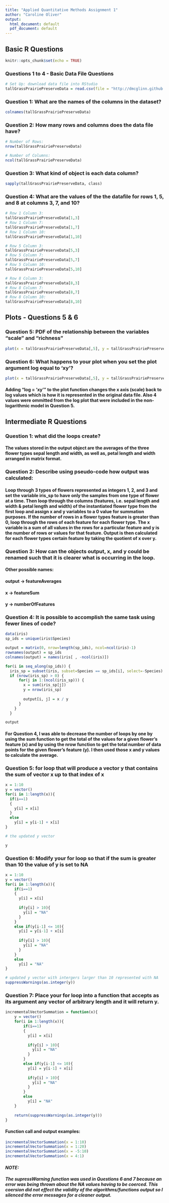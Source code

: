 ```yaml
---
title: "Applied Quantitative Methods Assignment 1"
author: "Caroline Oliver"
output:
  html_document: default
  pdf_document: default
---
```

## Basic R Questions
```r
knitr::opts_chunk$set(echo = TRUE)
```
### Questions 1 to 4 - Basic Data File Questions

```r
# Set Up: download data file into RStudio
tallGrassPrairiePreserveData = read.csv(file = "http://dmcglinn.github.io/quant_methods/data/tgpp.csv", header = TRUE)
```
### Question 1: What are the names of the columns in the dataset?
```r
colnames(tallGrassPrairiePreserveData)
```

### Question 2: How many rows and columns does the data file have?
```r
# Number of Rows:
nrow(tallGrassPrairiePreserveData)

# Number of Columns:
ncol(tallGrassPrairiePreserveData)
```

### Question 3: What kind of object is each data column?
```r
sapply(tallGrassPrairiePreserveData, class)
```

### Question 4: What are the values of the the datafile for rows 1, 5, and 8 at columns 3, 7, and 10?
```r
# Row 1 Column 3:
tallGrassPrairiePreserveData[1,3]
# Row 1 Column 7:
tallGrassPrairiePreserveData[1,7]
# Row 1 Column 10:
tallGrassPrairiePreserveData[1,10]

# Row 5 Column 3:
tallGrassPrairiePreserveData[5,3]
# Row 5 Column 7:
tallGrassPrairiePreserveData[5,7]
# Row 5 Column 10:
tallGrassPrairiePreserveData[5,10]

# Row 8 Column 3:
tallGrassPrairiePreserveData[8,3]
# Row 8 Column 7:
tallGrassPrairiePreserveData[8,7]
# Row 8 Column 10:
tallGrassPrairiePreserveData[8,10]
```

## Plots - Questions 5 & 6

### Question 5: PDF of the relationship between the variables “scale” and “richness”
```r
plot(x = tallGrassPrairiePreserveData[,5], y = tallGrassPrairiePreserveData[,6], xlab = "Area of Quadrant (m^2)", ylab = "Richness", main = "Relationship between Scale and Richness", col = "red")
```

### Question 6: What happens to your plot when you set the plot argument log equal to ‘xy’?

```r
plot(x = tallGrassPrairiePreserveData[,5], y = tallGrassPrairiePreserveData[,6], xlab = "Area of Quadrant (m^2)", ylab = "Richness", main = "Relationship between Scale and Richness", col = "red", log='xy')
```
#### Adding "log = 'xy'" to the plot function changes the x axis (scale) back to log values which is how it is represented in the original data file. Also 4 values were ommitted from the log plot that were included in the non-logarithmic model in Question 5.


## Intermediate R Questions
### Question 1: what did the loops create?

#### The values stored in the output object are the averages of the three flower types sepal length and width, as well as, petal length and width arranged in matrix format.

### Question 2: Describe using pseudo-code how output was calculated:

#### Loop through 3 types of flowers represented as integers 1, 2, and 3 and set the variable iris_sp to have only the samples from one type of flower at a time. Then loop through the columns (features, i.e. sepal length and width & petal length and width) of the instantiated flower type from the first loop and assign x and y variables to a 0 value for summation purposes. If the number of rows in a flower types feature is greater than 0, loop through the rows of each feature for each flower type. The x variable is a sum of all values in the rows for a particular feature and y is the number of rows or values for that feature. Output is then calculated for each flower types certain feature by taking the quotient of x over y.

### Question 3: How can the objects output, x, and y could be renamed such that it is clearer what is occurring in the loop.

#### Other possible names:
#### output -> featureAverages
#### x -> featureSum
#### y -> numberOfFeatures

### Question 4: It is possible to accomplish the same task using fewer lines of code?

```r
data(iris)
sp_ids = unique(iris$Species)

output = matrix(0, nrow=length(sp_ids), ncol=ncol(iris)-1)
rownames(output) = sp_ids
colnames(output) = names(iris[ , -ncol(iris)])

for(i in seq_along(sp_ids)) {
  iris_sp = subset(iris, subset=Species == sp_ids[i], select=-Species)
  if (nrow(iris_sp) > 0) {
      for(j in 1:(ncol(iris_sp))) {
        x = sum(iris_sp[j])
        y = nrow(iris_sp)
        
        output[i, j] = x / y 
      }
    }
  }

output
```
#### For Question 4, I was able to decrease the number of loops by one by using the sum function to get the total of the values for a given flower's feature (x) and by using the nrow function to get the total number of data points for the given flower's feature (y). I then used those x and y values to calculate the average.

### Question 5: for loop that will produce a vector y that contains the sum of vector x up to that index of x
```r
x = 1:10
y = vector()
for(i in 1:length(x)){
  if(i==1)
  {
    y[i] = x[i]
  }
  else
    y[i] = y[i-1] + x[i]
}

# the updated y vector

y
```

### Question 6: Modify your for loop so that if the sum is greater than 10 the value of y is set to NA
```r
x = 1:10
y = vector()
for(i in 1:length(x)){
    if(i==1)
    {
      y[i] = x[i]
      
      if(y[i] > 10){
        y[i] = "NA"
      }
    }
    else if(y[i-1] <= 10){
      y[i] = y[i-1] + x[i]
      
      if(y[i] > 10){
        y[i] = "NA"
      }
    }
    else
      y[i] = "NA"
}

# updated y vector with intergers larger than 10 represented with NA
suppressWarnings(as.integer(y))
```

### Question 7: Place your for loop into a function that accepts as its argument any vector of arbitrary length and it will return y.
```r
incrementalVectorSummation = function(x){
    y = vector()
    for(i in 1:length(x)){
        if(i==1)
        {
          y[i] = x[i]
          
          if(y[i] > 10){
            y[i] = "NA"
          }
        }
        else if(y[i-1] <= 10){
          y[i] = y[i-1] + x[i]
          
          if(y[i] > 10){
            y[i] = "NA"
          }
        }
        else
          y[i] = "NA"
    }
    
    return(suppressWarnings(as.integer(y)))
}
```
#### Function call and output examples:
```r
incrementalVectorSummation(x = 1:10)
incrementalVectorSummation(x = 1:20)
incrementalVectorSummation(x = -5:10)
incrementalVectorSummation(x = 4:1)
```

#### *NOTE:*
##### The supressWarning function was used in Questions 6 and 7 because an error was being thrown about the NA values having to be coerced. This coersion did not effect the validity of the algorithms/functions output so I silenced the error messages for a cleaner output.
